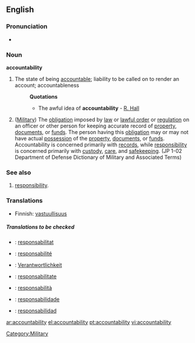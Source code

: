 ==English==

===Pronunciation===
*{{audio|En-ca-accountabilability.ogg|Audio (CA)}}

===Noun===
'''accountability'''

# The state of being [[accountable]]; liability to be called on to render an account; accountableness
#:'''Quotations'''
#:*The awful idea of '''accountability''' - [[R. Hall]]
# ([[Military]]) The [[obligation]] imposed by [[law]] or [[lawful order]] or [[regulation]] on an officer or other person for keeping accurate record of [[property]], [[documents]], or [[funds]]. The person having this [[obligation]] may or may not have actual [[possession]] of the [[property]], [[documents]], or [[funds]]. Accountability is concerned primarily with [[records]], while [[responsibility]] is concerned primarily with [[custody]], [[care]], and [[safekeeping]]. (JP 1-02 Department of Defense Dictionary of Military and Associated Terms)

===See also===

# [[responsibility]].

{{rfc-level|Translations at L3+}}

===Translations===
{{trans-top|The state of being accountable}}
*Finnish: [[vastuullisuus]]
{{trans-mid}}
{{trans-bottom}}

{{trans-top|(military)}}
{{trans-mid}}
{{trans-bottom}}

=====Translations to be checked=====
{{checktrans}}
{{top}}
*{{ttbc|Catalan}}: [[responsabilitat]] {{f}}
*{{ttbc|French}}: [[responsabilité]] {{f}}
*{{ttbc|German}}: [[Verantwortlichkeit]]
*{{ttbc|Interlingua}}: [[responsabilitate]]
{{mid}}
*{{ttbc|Italian}}: [[responsabilità]] {{f}}
*{{ttbc|Portuguese}}: [[responsabilidade]] {{f}}
*{{ttbc|Spanish}}: [[responsabilidad]] {{f}}
{{bottom}}

[[Category:Military]]

[[ar:accountability]]
[[el:accountability]]
[[pt:accountability]]
[[vi:accountability]]